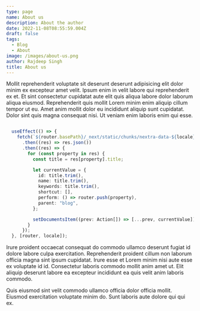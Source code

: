 ```yaml
---
type: page
name: About us
description: About the author
date: 2022-11-08T08:55:59.004Z
draft: false
tags:
  - Blog
  - About
image: /images/about-us.png
author: Rajdeep Singh
title: About us
---
```


Mollit reprehenderit voluptate sit deserunt deserunt adipisicing elit dolor minim ex excepteur amet velit. Ipsum enim in velit labore qui reprehenderit ex et. Et sint consectetur cupidatat aute elit quis aliqua labore dolor laborum aliqua eiusmod. Reprehenderit quis mollit Lorem minim enim aliquip cillum tempor ut eu. Amet anim mollit dolor eu incididunt aliquip sunt cupidatat. Dolor sint quis magna consequat nisi. Ut veniam enim laboris enim qui esse.

```typescript

  useEffect(() => {
    fetch(`${router.basePath}/_next/static/chunks/nextra-data-${locale}.json`)
      .then((res) => res.json())
      .then((res) => {
        for (const property in res) {
          const title = res[property].title;

          let currentValue = {
            id: title.trim(),
            name: title.trim(),
            keywords: title.trim(),
            shortcut: [],
            perform: () => router.push(property),
            parent: "blog",
          };

          setDocumentsItem((prev: Action[]) => [...prev, currentValue]);
        }
      });
  }, [router, locale]);

```
Irure proident occaecat consequat do commodo ullamco deserunt fugiat id dolore labore culpa exercitation. Reprehenderit proident cillum non laborum officia magna sint ipsum cupidatat. Irure esse et Lorem minim nisi aute esse ex voluptate id id. Consectetur laboris commodo mollit anim amet ut. Elit aliquip deserunt labore ea excepteur incididunt ea quis velit anim laboris commodo.

Quis eiusmod sint velit commodo ullamco officia dolor officia mollit. Eiusmod exercitation voluptate minim do. Sunt laboris aute dolore qui qui ex.

